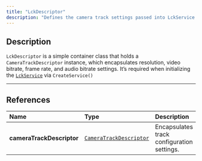 ```yaml
---
title: "LckDescriptor"
description: "Defines the camera track settings passed into LckService.CreateService"
---
```


## Description

`LckDescriptor` is a simple container class that holds a `CameraTrackDescriptor` instance, which encapsulates resolution, video bitrate, frame rate, and audio bitrate settings. It’s required when initializing the [`LckService`](/api-reference/lckservice) via `CreateService()`

---

## References

| Name                      | Type                                                            | Description                                |
| :------------------------ | :-------------------------------------------------------------- | :----------------------------------------- |
| **cameraTrackDescriptor** | [`CameraTrackDescriptor`](/api-reference/cameratrackdescriptor) | Encapsulates track configuration settings. |